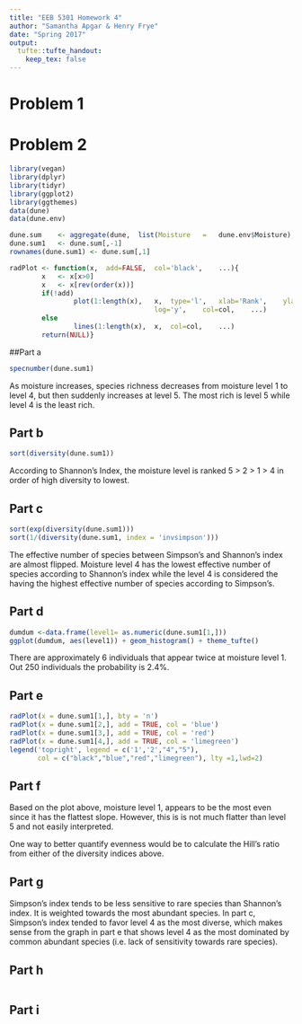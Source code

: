 ```yaml
---
title: "EEB 5301 Homework 4"
author: "Samantha Apgar & Henry Frye"
date: "Spring 2017"
output: 
  tufte::tufte_handout:
    keep_tex: false
---
```


# Problem 1

# Problem 2

```r
library(vegan)
library(dplyr)
library(tidyr)
library(ggplot2)
library(ggthemes)
data(dune)
data(dune.env)

dune.sum	<- aggregate(dune,	list(Moisture	=	dune.env$Moisture),	sum)
dune.sum1	<- dune.sum[,-1]
rownames(dune.sum1)	<- dune.sum[,1]

radPlot	<- function(x,	add=FALSE,	col='black',	...){
		x	<- x[x>0]
		x	<- x[rev(order(x))]
		if(!add)
				plot(1:length(x),	x,	type='l',	xlab='Rank',	ylab='Abundance	(log	scale)',
									log='y',	col=col,	...)
		else
				lines(1:length(x),	x,	col=col,	...)
		return(NULL)}

```

##Part a

```r
specnumber(dune.sum1)
```

As moisture increases, species richness decreases from moisture level 1 to level 4, but then suddenly increases at level 5. The most rich is level 5 while level 4 is the least rich.

## Part b

```r
sort(diversity(dune.sum1))
```

According to Shannon's Index, the moisture level is ranked 5 > 2 > 1 > 4 in order of high diversity to lowest.

## Part c

```r
sort(exp(diversity(dune.sum1)))
sort(1/(diversity(dune.sum1, index = 'invsimpson')))
```

The effective number of species between Simpson's and Shannon's index are almost flipped.  Moisture level 4 has the lowest effective number of species according to Shannon's index while the level 4 is considered the having the highest effective number of species according to Simpson's.

## Part d


```r
dumdum <-data.frame(level1= as.numeric(dune.sum1[1,]))
ggplot(dumdum, aes(level1)) + geom_histogram() + theme_tufte()
```

There are approximately 6 individuals that appear twice at moisture level 1.  Out 250 individuals the probability is 2.4%.

## Part e


```r
radPlot(x = dune.sum1[1,], bty = 'n')
radPlot(x = dune.sum1[2,], add = TRUE, col = 'blue')
radPlot(x = dune.sum1[3,], add = TRUE, col = 'red')
radPlot(x = dune.sum1[4,], add = TRUE, col = 'limegreen')
legend('topright', legend = c('1','2',"4","5"),
       col = c("black","blue","red","limegreen"), lty =1,lwd=2)
```


## Part f

Based on the plot above, moisture level 1, appears to be the most even since it has the flattest slope. However, this is is not much flatter than level 5 and not easily interpreted.

One way to better quantify evenness would be to calculate the Hill's ratio from either of the diversity indices above.

## Part g

Simpson's index tends to be less sensitive to rare species than Shannon's index. It is weighted towards the most abundant species.  In part c, Simpson's index tended to favor level 4 as the most diverse, which makes sense from the graph in part e that shows level 4 as the most dominated by common abundant species (i.e. lack of sensitivity towards rare species).

## Part h
```r

```

## Part i
```r

```


